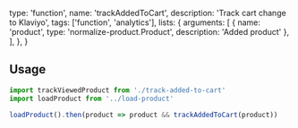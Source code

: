   type: 'function',
  name: 'trackAddedToCart',
  description: 'Track cart change to Klaviyo',
  tags: ['function', 'analytics'],
  lists: {
    arguments: [
      { name: 'product', type: 'normalize-product.Product', description: 'Added product' },
    ],
  },
}

## Usage

```js
import trackViewedProduct from './track-added-to-cart'
import loadProduct from '../load-product'

loadProduct().then(product => product && trackAddedToCart(product))
```
